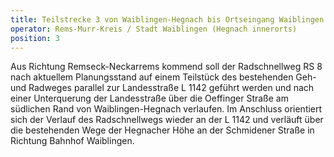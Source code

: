 ```yaml
---
title: Teilstrecke 3 von Waiblingen-Hegnach bis Ortseingang Waiblingen
operator: Rems-Murr-Kreis / Stadt Waiblingen (Hegnach innerorts)
position: 3
---
```

Aus Richtung Remseck-Neckarrems kommend soll der Radschnellweg RS 8 nach aktuellem Planungsstand auf einem Teilstück des bestehenden Geh- und Radweges parallel zur Landesstraße L 1142 geführt werden und nach einer Unterquerung der Landesstraße über die Oeffinger Straße am südlichen Rand von Waiblingen-Hegnach verlaufen. Im Anschluss orientiert sich der Verlauf des Radschnellwegs wieder an der L 1142 und verläuft über die bestehenden Wege der Hegnacher Höhe an der Schmidener Straße in Richtung Bahnhof Waiblingen.

<Map relationship="dummy-teilstrecke-3" />
